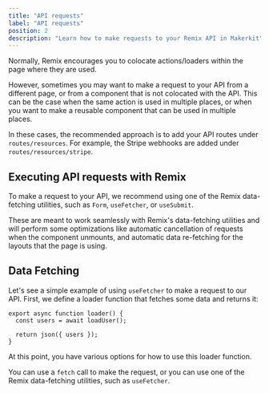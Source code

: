 ```yaml
---
title: "API requests"
label: "API requests"
position: 2
description: "Learn how to make requests to your Remix API in Makerkit"
---
```


Normally, Remix encourages you to colocate actions/loaders within the page where they are used. 

However, sometimes you may want to make a request to your API from a different page, or from a component that is not colocated with the API. This can be the case when the same action is used in multiple places, or when you want to make a reusable component that can be used in multiple places. 

In these cases, the recommended approach is to add your API routes under `routes/resources`. For example, the Stripe webhooks are added under `routes/resources/stripe`.

## Executing API requests with Remix

To make a request to your API, we recommend using one of the Remix data-fetching utilities, such as `Form`, `useFetcher`, or `useSubmit`. 

These are meant to work seamlessly with Remix's data-fetching utilities and will perform some optimizations like automatic cancellation of requests when the component unmounts, and automatic data re-fetching for the layouts that the page is using.

## Data Fetching

Let's see a simple example of using `useFetcher` to make a request to our API. First, we define a loader function that fetches some data and returns it:

```tsx title="app/resources/users.ts"
export async function loader() {
  const users = await loadUser();

  return json({ users });
}
```

At this point, you have various options for how to use this loader function. 

You can use a `fetch` call to make the request, or you can use one of the Remix data-fetching utilities, such as `useFetcher`.